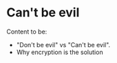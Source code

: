 # Can't be evil

Content to be:

- "Don't be evil" vs "Can't be evil".
- Why encryption is the solution
